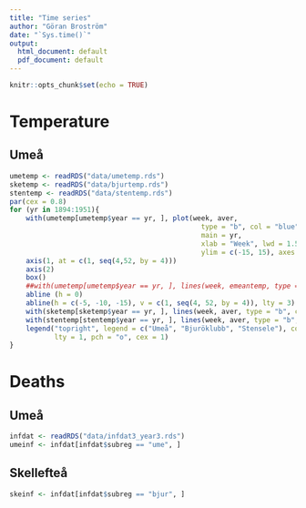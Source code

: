```yaml
---
title: "Time series"
author: "Göran Broström"
date: "`Sys.time()`"
output:
  html_document: default
  pdf_document: default
---
```


```r
knitr::opts_chunk$set(echo = TRUE)
```

# Temperature

## Umeå

```r
umetemp <- readRDS("data/umetemp.rds")
sketemp <- readRDS("data/bjurtemp.rds")
stentemp <- readRDS("data/stentemp.rds")
par(cex = 0.8)
for (yr in 1894:1951){
    with(umetemp[umetemp$year == yr, ], plot(week, aver, 
                                               type = "b", col = "blue",
                                               main = yr,
                                               xlab = "Week", lwd = 1.5,
                                               ylim = c(-15, 15), axes = FALSE))
    axis(1, at = c(1, seq(4,52, by = 4)))
    axis(2)
    box()
    ##with(umetemp[umetemp$year == yr, ], lines(week, emeantemp, type = "l"))
    abline (h = 0)
    abline(h = c(-5, -10, -15), v = c(1, seq(4, 52, by = 4)), lty = 3)
    with(sketemp[sketemp$year == yr, ], lines(week, aver, type = "b", col = "red"))
    with(stentemp[stentemp$year == yr, ], lines(week, aver, type = "b", col = "black"))
    legend("topright", legend = c("Umeå", "Bjuröklubb", "Stensele"), col = c("blue", "red", "black"),
           lty = 1, pch = "o", cex = 1)
}
```


# Deaths

## Umeå

```r
infdat <- readRDS("data/infdat3_year3.rds")
umeinf <- infdat[infdat$subreg == "ume", ]
```

## Skellefteå

```r
skeinf <- infdat[infdat$subreg == "bjur", ]
```


